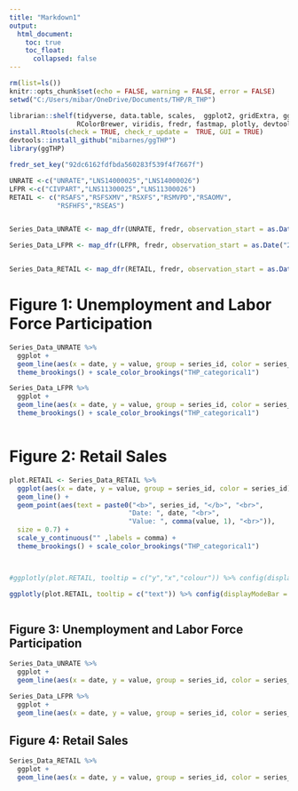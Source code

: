 ```yaml
---
title: "Markdown1"
output:
  html_document:
    toc: true
    toc_float: 
      collapsed: false
---
```


```r
rm(list=ls())
knitr::opts_chunk$set(echo = FALSE, warning = FALSE, error = FALSE)
setwd("C:/Users/mibar/OneDrive/Documents/THP/R_THP")
```

```r

librarian::shelf(tidyverse, data.table, scales,  ggplot2, gridExtra, ggpubr, ggthemes, ggrepel, directlabels, 
                 RColorBrewer, viridis, fredr, fastmap, plotly, devtools, installr, magick, extraFont, systemfonts)
install.Rtools(check = TRUE, check_r_update =  TRUE, GUI = TRUE)
devtools::install_github("mibarnes/ggTHP")
library(ggTHP)

fredr_set_key("92dc6162fdfbda560283f539f4f7667f")

```


```r

UNRATE <-c("UNRATE","LNS14000025","LNS14000026")
LFPR <-c("CIVPART","LNS11300025","LNS11300026")
RETAIL <- c("RSAFS","RSFSXMV","RSXFS","RSMVPD","RSAOMV",
            "RSFHFS","RSEAS")


Series_Data_UNRATE <- map_dfr(UNRATE, fredr, observation_start = as.Date("2000-01-01")) 

Series_Data_LFPR <- map_dfr(LFPR, fredr, observation_start = as.Date("2000-01-01")) 


Series_Data_RETAIL <- map_dfr(RETAIL, fredr, observation_start = as.Date("2000-01-01")) 

```


# Figure 1: Unemployment and Labor Force Participation

```r

Series_Data_UNRATE %>%
  ggplot +
  geom_line(aes(x = date, y = value, group = series_id, color = series_id)) +
  theme_brookings() + scale_color_brookings("THP_categorical1")

Series_Data_LFPR %>%
  ggplot +
  geom_line(aes(x = date, y = value, group = series_id, color = series_id)) +
  theme_brookings() + scale_color_brookings("THP_categorical1")



```


# Figure 2: Retail Sales  {.tabset .tabset-pills}

```r

plot.RETAIL <- Series_Data_RETAIL %>%
  ggplot(aes(x = date, y = value, group = series_id, color = series_id)) +
  geom_line() +
  geom_point(aes(text = paste0("<b>", series_id, "</b>", "<br>",
                              "Date: ", date, "<br>",
                              "Value: ", comma(value, 1), "<br>")),
  size = 0.7) +
  scale_y_continuous("" ,labels = comma) +
  theme_brookings() + scale_color_brookings("THP_categorical1")



#ggplotly(plot.RETAIL, tooltip = c("y","x","colour")) %>% config(displayModeBar = F)

ggplotly(plot.RETAIL, tooltip = c("text")) %>% config(displayModeBar = F)



```


## Figure 3: Unemployment and Labor Force Participation

```r

Series_Data_UNRATE %>%
  ggplot +
  geom_line(aes(x = date, y = value, group = series_id, color = series_id))

Series_Data_LFPR %>%
  ggplot +
  geom_line(aes(x = date, y = value, group = series_id, color = series_id))

```




## Figure 4: Retail Sales

```r

Series_Data_RETAIL %>%
  ggplot +
  geom_line(aes(x = date, y = value, group = series_id, color = series_id))

```

